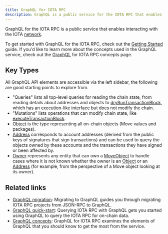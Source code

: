 ```yaml
---
title: GraphQL for IOTA RPC
description: GraphQL is a public service for the IOTA RPC that enables you to efficiently interact with the IOTA network.
---
```


GraphQL for the IOTA RPC is a public service that enables interacting with the IOTA [network](https://iota.io/networkinfo).

To get started with GraphQL for the IOTA RPC, check out the [Getting Started](../developer/getting-started/_graphql-rpc.mdx) guide. If you'd like to learn more about the concepts used in the GraphQL service, check out the [GraphQL](../developer/_graphql-rpc.mdx) for IOTA RPC concepts page.

## Key Types

All GraphQL API elements are accessible via the left sidebar, the following are good starting points to explore from.

- "Queries" lists all top-level queries for reading the chain state, from reading details about addresses and objects to <a href="/references/iota-api/iota-graphql/reference/queries/dry-run-transaction-block" data-noBrokenLinkCheck='true'>dryRunTransactionBlock</a>, which has an execution-like interface but does not modify the chain.
- "Mutations" lists operations that can modify chain state, like <a href="/references/iota-api/iota-graphql/reference/mutations/execute-transaction-block" data-noBrokenLinkCheck='true'>executeTransactionBlock</a>.
- <a href="/references/iota-api/iota-graphql/reference/objects/object" data-noBrokenLinkCheck='true'>Object</a> is the type representing all on-chain objects (Move values and packages).
- <a href="/references/iota-api/iota-graphql/reference/objects/address" data-noBrokenLinkCheck='true'>Address</a> corresponds to account addresses (derived from the public keys of signatures that sign transactions) and can be used to query the objects owned by these accounts and the transactions they have signed or been affected by.
- <a href="/references/iota-api/iota-graphql/reference/objects/owner" data-noBrokenLinkCheck='true'>Owner</a> represents any entity that can own a <a href="/references/iota-api/iota-graphql/reference/objects/move-object" data-noBrokenLinkCheck='true'>MoveObject</a> to handle cases where it is not known whether the owner is an <a href="/references/iota-api/iota-graphql/reference/objects/object" data-noBrokenLinkCheck='true'>Object</a> or an <a href="/references/iota-api/iota-graphql/reference/objects/address" data-noBrokenLinkCheck='true'>Address</a> (for example, from the perspective of a Move object looking at its owner).

## Related links

- [GraphQL migration](../developer/advanced/_graphql-migration.mdx): Migrating to GraphQL guides you through migrating IOTA RPC projects from JSON-RPC to GraphQL.  
- [GraphQL quick-start](../developer/getting-started/_graphql-rpc.mdx): Querying IOTA RPC with GraphQL gets you started using GraphQL to query the IOTA RPC for on-chain data.
- [GraphQL concepts](../developer/_graphql-rpc.mdx): GraphQL for IOTA RPC examines the elements of GraphQL that you should know to get the most from the service.

